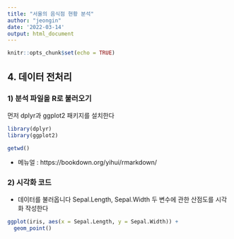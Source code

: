 ---
title: "서울의 음식점 현황 분석"
author: "jeongin"
date: '2022-03-14'
output: html_document
---

```{r setup, include=FALSE}
knitr::opts_chunk$set(echo = TRUE)
```

## 4. 데이터 전처리
### 1) 분석 파일을 R로 불러오기

먼저 dplyr과 ggplot2 패키지를 설치한다

```{r}
library(dplyr)
library(ggplot2)

getwd()
```

- 메뉴얼 : https://bookdown.org/yihui/rmarkdown/


### 2) 시각화 코드
- 데이터를 불러옵니다 Sepal.Length, Sepal.Width 두 변수에 관한 산점도를 시각화 작성한다
```{r}
ggplot(iris, aes(x = Sepal.Length, y = Sepal.Width)) +
  geom_point()
```

